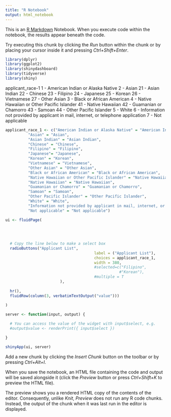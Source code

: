 ```yaml
---
title: "R Notebook"
output: html_notebook
---
```


This is an [R Markdown](http://rmarkdown.rstudio.com) Notebook. When you execute code within the notebook, the results appear beneath the code. 

Try executing this chunk by clicking the *Run* button within the chunk or by placing your cursor inside it and pressing *Ctrl+Shift+Enter*. 

```r
library(dplyr)
library(ggplot2)
library(shinydashboard)
library(tidyverse)
library(shiny)
```


applicant_race-1
1 - American Indian or Alaska Native
2 - Asian
21 - Asian Indian
22 - Chinese
23 - Filipino
24 - Japanese
25 - Korean
26 - Vietnamese
27 - Other Asian
3 - Black or African American
4 - Native Hawaiian or Other Pacific Islander
41 - Native Hawaiian
42 - Guamanian or Chamorro
43 - Samoan
44 - Other Pacific Islander
5 - White
6 - Information not provided by applicant in mail, internet, or telephone application
7 - Not applicable


```r
applicant_race_1 <- c("American Indian or Alaska Native" = "American Indian or Alaska Native",
          "Asian" = "Asian",
          "Asian Indian" = "Asian Indian",
          "Chinese" = "Chinese",
          "Filipino" = "Filipino",
          "Japanese"= "Japanese",
          "Korean" = "Korean",
          "Vietnamese" = "Vietnamese",
          "Other Asian" = "Other Asian",
          "Black or African American" = "Black or African American",
          "Native Hawaiian or Other Pacific Islander" = "Native Hawaiian or Other Pacific Islander",
          "Native Hawaiian" = "Native Hawaiian",
          "Guamanian or Chamorro" = "Guamanian or Chamorro",
          "Samoan" = "Samoan",
          "Other Pacific Islander" = "Other Pacific Islander",
          "White" = "White",
          "Information not provided by applicant in mail, internet, or telephone application" = "Information not provided by applicant in mail, internet, or telephone application",
          "Not applicable" = "Not applicable")
```


```r
ui <- fluidPage(
             
             
             
    
  # Copy the line below to make a select box 
  radioButtons("Applicant List", 
                                       label = ("Applicant List"),
                                       choices = applicant_race_1,
                                       width = 380,
                                       #selected=c("Filipino",
                                                  #"Korean"),
                                       #multiple = T
                        ),
  
  hr(),
  fluidRow(column(3, verbatimTextOutput("value")))
  
)
```



```r
server <- function(input, output) {

  # You can access the value of the widget with input$select, e.g.
  #output$value <- renderPrint({ input$select })

}
```

```r
shinyApp(ui, server)
```






Add a new chunk by clicking the *Insert Chunk* button on the toolbar or by pressing *Ctrl+Alt+I*.

When you save the notebook, an HTML file containing the code and output will be saved alongside it (click the *Preview* button or press *Ctrl+Shift+K* to preview the HTML file).

The preview shows you a rendered HTML copy of the contents of the editor. Consequently, unlike *Knit*, *Preview* does not run any R code chunks. Instead, the output of the chunk when it was last run in the editor is displayed.

